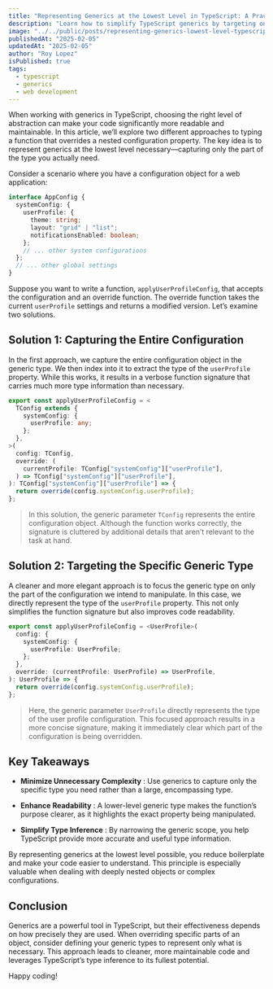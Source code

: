 ```yaml
---
title: "Representing Generics at the Lowest Level in TypeScript: A Practical Approach"
description: "Learn how to simplify TypeScript generics by targeting only the necessary type information. This article explores two approaches to overriding a nested configuration property and demonstrates why a lower-level generic type leads to better readability and maintainability."
image: "../../public/posts/representing-generics-lowest-level-typescript.jpg"
publishedAt: "2025-02-05"
updatedAt: "2025-02-05"
author: "Roy Lopez"
isPublished: true
tags:
  - typescript
  - generics
  - web development
---
```


When working with generics in TypeScript, choosing the right level of abstraction can make your code significantly more readable and maintainable. In this article, we’ll explore two different approaches to typing a function that overrides a nested configuration property. The key idea is to represent generics at the lowest level necessary—capturing only the part of the type you actually need.

Consider a scenario where you have a configuration object for a web application:

```typescript
interface AppConfig {
  systemConfig: {
    userProfile: {
      theme: string;
      layout: "grid" | "list";
      notificationsEnabled: boolean;
    };
    // ... other system configurations
  };
  // ... other global settings
}
```

Suppose you want to write a function, `applyUserProfileConfig`, that accepts the configuration and an override function. The override function takes the current `userProfile` settings and returns a modified version. Let’s examine two solutions.

## Solution 1: Capturing the Entire Configuration

In the first approach, we capture the entire configuration object in the generic type. We then index into it to extract the type of the `userProfile` property. While this works, it results in a verbose function signature that carries much more type information than necessary.

```typescript
export const applyUserProfileConfig = <
  TConfig extends {
    systemConfig: {
      userProfile: any;
    };
  },
>(
  config: TConfig,
  override: (
    currentProfile: TConfig["systemConfig"]["userProfile"],
  ) => TConfig["systemConfig"]["userProfile"],
): TConfig["systemConfig"]["userProfile"] => {
  return override(config.systemConfig.userProfile);
};
```

> In this solution, the generic parameter `TConfig` represents the entire configuration object.
> Although the function works correctly, the signature is cluttered by additional details that aren’t relevant to the task at hand.

## Solution 2: Targeting the Specific Generic Type

A cleaner and more elegant approach is to focus the generic type on only the part of the configuration we intend to manipulate. In this case, we directly represent the type of the `userProfile` property. This not only simplifies the function signature but also improves code readability.

```typescript
export const applyUserProfileConfig = <UserProfile>(
  config: {
    systemConfig: {
      userProfile: UserProfile;
    };
  },
  override: (currentProfile: UserProfile) => UserProfile,
): UserProfile => {
  return override(config.systemConfig.userProfile);
};
```

> Here, the generic parameter `UserProfile` directly represents the type of the user profile configuration.
> This focused approach results in a more concise signature, making it immediately clear which part of the configuration is being overridden.

## Key Takeaways

- **Minimize Unnecessary Complexity** : Use generics to capture only the specific type you need rather than a large, encompassing type.

- **Enhance Readability** : A lower-level generic type makes the function’s purpose clearer, as it highlights the exact property being manipulated.

- **Simplify Type Inference** : By narrowing the generic scope, you help TypeScript provide more accurate and useful type information.

By representing generics at the lowest level possible, you reduce boilerplate and make your code easier to understand. This principle is especially valuable when dealing with deeply nested objects or complex configurations.

## Conclusion

Generics are a powerful tool in TypeScript, but their effectiveness depends on how precisely they are used. When overriding specific parts of an object, consider defining your generic types to represent only what is necessary. This approach leads to cleaner, more maintainable code and leverages TypeScript’s type inference to its fullest potential.

Happy coding!
